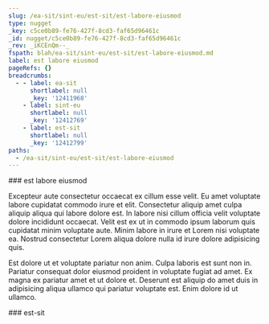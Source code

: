 ```yaml
---
slug: /ea-sit/sint-eu/est-sit/est-labore-eiusmod
type: nugget
_key: c5ce0b89-fe76-427f-8cd3-faf65d96461c
_id: nugget/c5ce0b89-fe76-427f-8cd3-faf65d96461c
_rev: _iKCEnQm--_
fspath: blah/ea-sit/sint-eu/est-sit/est-labore-eiusmod.md
label: est labore eiusmod
pageRefs: {}
breadcrumbs:
  - - label: ea-sit
      shortlabel: null
      _key: '12411968'
    - label: sint-eu
      shortlabel: null
      _key: '12412769'
    - label: est-sit
      shortlabel: null
      _key: '12412799'
paths:
  - /ea-sit/sint-eu/est-sit/est-labore-eiusmod
---
```


<NuggetArea>
<Nugget slug="/ea-sit/sint-eu/est-sit/est-labore-eiusmod" type="nugget" _key="c5ce0b89-fe76-427f-8cd3-faf65d96461c" _id="nugget/c5ce0b89-fe76-427f-8cd3-faf65d96461c" _rev="_iKCEnQm--_" fspath="blah/ea-sit/sint-eu/est-sit/est-labore-eiusmod.md" label="est labore eiusmod" paths="/ea-sit/sint-eu/est-sit/est-labore-eiusmod">
<NuggetBody>
### est labore eiusmod

Excepteur aute consectetur occaecat ex cillum esse velit. Eu amet voluptate labore cupidatat commodo irure et elit. Consectetur aliquip amet culpa aliquip aliqua qui labore dolore est. In labore nisi cillum officia velit voluptate dolore incididunt occaecat. Velit est ex ut in commodo ipsum laborum quis cupidatat minim voluptate aute. Minim labore in irure et Lorem nisi voluptate ea. Nostrud consectetur Lorem aliqua dolore nulla id irure dolore adipisicing quis.

Est dolore ut et voluptate pariatur non anim. Culpa laboris est sunt non in. Pariatur consequat dolor eiusmod proident in voluptate fugiat ad amet. Ex magna ex pariatur amet et ut dolore et. Deserunt est aliquip do amet duis in adipisicing aliqua ullamco qui pariatur voluptate est. Enim dolore id ut ullamco.

</NuggetBody>
<Breadcrumbs>
<Crumbs>
<Crumb _key="12411968" label="ea-sit" /><Crumb _key="12412769" label="sint-eu" /><Crumb _key="12412799" label="est-sit" />
</Crumbs>
</Breadcrumbs>
</Nugget>

<NuggetsInbound>
</NuggetsInbound>
<NuggetsOutbound>
</NuggetsOutbound>
</NuggetArea>
<PassagesInbound>
<Passage direction="inbound" type="passage" _key="12412799" _id="passage/12412799" _rev="_iKCEnQi--B" label="est-sit" passage="est-sit" fspath="blah/ea-sit/sint-eu/est-sit" paths="/ea-sit/sint-eu/est-sit" slug="/ea-sit/sint-eu/est-sit">
<NuggetBody>
### est-sit

</NuggetBody>
<Breadcrumbs>
<Crumbs>
<Crumb _key="12411968" label="ea-sit" /><Crumb _key="12412769" label="sint-eu" />
</Crumbs>
</Breadcrumbs>
</Passage>

</PassagesInbound>
<PassagesOutbound>
</PassagesOutbound>